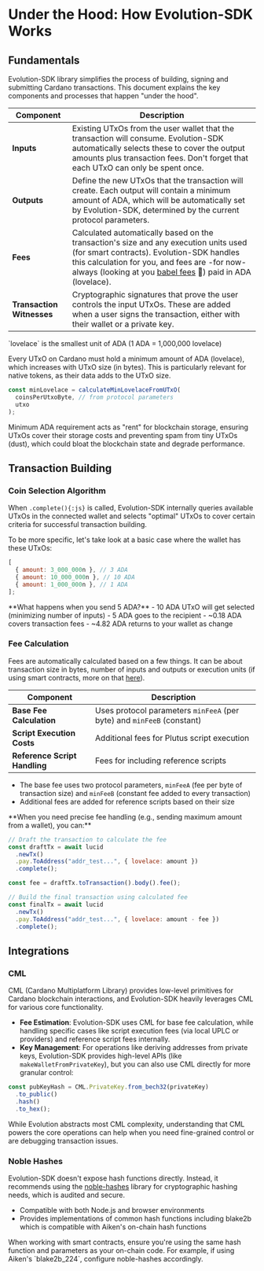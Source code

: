 
# Under the Hood: How Evolution-SDK Works

## Fundamentals

Evolution-SDK library simplifies the process of building, signing and submitting Cardano transactions. This document explains the key components and processes that happen "under the hood".

| Component                 | Description                                                                                                                                                                                                                                                                                              |
| ------------------------- | -------------------------------------------------------------------------------------------------------------------------------------------------------------------------------------------------------------------------------------------------------------------------------------------------------- |
| **Inputs**                | Existing UTxOs from the user wallet that the transaction will consume. Evolution-SDK automatically selects these to cover the output amounts plus transaction fees. Don't forget that each UTxO can only be spent once.                                                                                  |
| **Outputs**               | Define the new UTxOs that the transaction will create. Each output will contain a minimum amount of ADA, which will be automatically set by Evolution-SDK, determined by the current protocol parameters.                                                                                                |
| **Fees**                  | Calculated automatically based on the transaction's size and any execution units used (for smart contracts). Evolution-SDK handles this calculation for you, and fees are -for now- always (looking at you [babel fees](https://iohk.io/en/blog/posts/2021/02/25/babel-fees) 👀) paid in ADA (lovelace). |
| **Transaction Witnesses** | Cryptographic signatures that prove the user controls the input UTxOs. These are added when a user signs the transaction, either with their wallet or a private key.                                                                                                                                     |

<Callout type="info">
  `lovelace` is the smallest unit of ADA (1 ADA = 1,000,000 lovelace)
</Callout>

Every UTxO on Cardano must hold a minimum amount of ADA (lovelace), which increases with UTxO size (in bytes). This is particularly relevant for native tokens, as their data adds to the UTxO size.

```js showLineNumbers
const minLovelace = calculateMinLovelaceFromUTxO(
  coinsPerUtxoByte, // from protocol parameters
  utxo
);
```

Minimum ADA requirement acts as "rent" for blockchain storage, ensuring UTxOs cover their storage costs and preventing spam from tiny UTxOs (dust), which could bloat the blockchain state and degrade performance.

## Transaction Building

### Coin Selection Algorithm

When `.complete(){:js}` is called, Evolution-SDK internally queries available UTxOs in the connected wallet and selects "optimal" UTxOs to cover certain criteria for successful transaction building.

To be more specific, let's take look at a basic case where the wallet has these UTxOs:

```js showLineNumbers
[
  { amount: 3_000_000n }, // 3 ADA
  { amount: 10_000_000n }, // 10 ADA
  { amount: 1_000_000n }, // 1 ADA
];
```

<Callout>
  **What happens when you send 5 ADA?** - 10 ADA UTxO will get selected
  (minimizing number of inputs) - 5 ADA goes to the recipient - ~0.18 ADA covers
  transaction fees - ~4.82 ADA returns to your wallet as change
</Callout>

### Fee Calculation

Fees are automatically calculated based on a few things. It can be about transaction size in bytes, number of inputs and outputs or execution units (if using smart contracts, more on that [here](../documentation/smart-contract-interactions)).

| Component                     | Description                                                            |
| ----------------------------- | ---------------------------------------------------------------------- |
| **Base Fee Calculation**      | Uses protocol parameters `minFeeA` (per byte) and `minFeeB` (constant) |
| **Script Execution Costs**    | Additional fees for Plutus script execution                            |
| **Reference Script Handling** | Fees for including reference scripts                                   |

- The base fee uses two protocol parameters, `minFeeA` (fee per byte of transaction size) and `minFeeB` (constant fee added to every transaction)
- Additional fees are added for reference scripts based on their size

<Callout>
  **When you need precise fee handling (e.g., sending maximum amount from a wallet), you can:**
  
  ```js showLineNumbers
  // Draft the transaction to calculate the fee
  const draftTx = await lucid
    .newTx()
    .pay.ToAddress("addr_test...", { lovelace: amount })
    .complete();
  
  const fee = draftTx.toTransaction().body().fee();
  
  // Build the final transaction using calculated fee
  const finalTx = await lucid
    .newTx()
    .pay.ToAddress("addr_test...", { lovelace: amount - fee })
    .complete();
  ```
</Callout>

## Integrations

### CML

CML (Cardano Multiplatform Library) provides low-level primitives for Cardano blockchain interactions, and Evolution-SDK heavily leverages CML for various core functionality.

- **Fee Estimation**: Evolution-SDK uses CML for base fee calculation, while handling specific cases like script execution fees (via local UPLC or providers) and reference script fees internally.
- **Key Management**: For operations like deriving addresses from private keys, Evolution-SDK provides high-level APIs (like `makeWalletFromPrivateKey`), but you can also use CML directly for more granular control:

```js showLineNumbers
const pubKeyHash = CML.PrivateKey.from_bech32(privateKey)
  .to_public()
  .hash()
  .to_hex();
```

<Callout type="info">
  While Evolution abstracts most CML complexity, understanding that CML powers
  the core operations can help when you need fine-grained control or are
  debugging transaction issues.
</Callout>

### Noble Hashes

Evolution-SDK doesn't expose hash functions directly. Instead, it recommends using the [noble-hashes](https://github.com/paulmillr/noble-hashes) library for cryptographic hashing needs, which is audited and secure.

- Compatible with both Node.js and browser environments
- Provides implementations of common hash functions including blake2b which is compatible with Aiken's on-chain hash functions

<Callout type="info">
  When working with smart contracts, ensure you're using the same hash function
  and parameters as your on-chain code. For example, if using Aiken's
  `blake2b_224`, configure noble-hashes accordingly.
</Callout>
